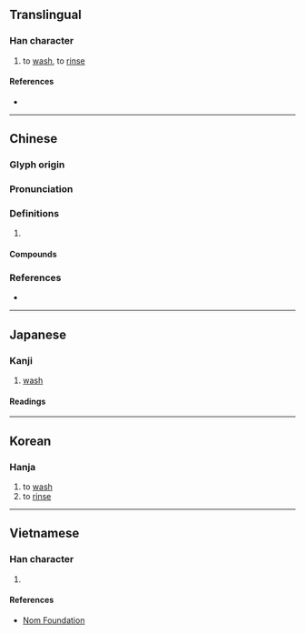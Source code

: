 {{character info/new}}
==Translingual==

===Han character===
{{Han char|rn=85|rad=水|as=07|sn=10|four=33111|canj=EJMU|ids=⿰氵完}}

# to [[wash]], to [[rinse]]

====References====
* {{Han ref|kx=0624.060|dkj=17470|dj=1021.210|hdz=31633.070|uh=6D63|ud=28003|bh=D246|bd=53830}}

----

==Chinese==
{{zh-forms}}

===Glyph origin===
{{Han etym}}

===Pronunciation===
{{zh-pron
|m=浣
|c=wun5,wun2
|mn=oán/oān
|mc=y
|oc=y
|cat=v
}}

===Definitions===
{{zh-hanzi}}

# {{rfdef|zh}}

====Compounds====
{{zh-der|上浣|下浣|中浣|浣滌|浣熊|浣紗溪|浣紗記|浣花日|浣花溪|浣花集|浣衣|浣雪|湔浣腸胃|火浣布|火浣布衫}}

===References===
* {{R:yue:Hanzi}}

----

==Japanese==

===Kanji===
{{ja-kanji|grade=|rs=水07}}

# [[wash]]

====Readings====
{{ja-readings
|on=かん
|kun=あら-う
}}

----

==Korean==

===Hanja===
{{ko-hanja|hangeul=완|eumhun=|rv=wan|mr=wan|y=wan}}

# to [[wash]]
# to [[rinse]]

----

==Vietnamese==

===Han character===
{{vi-readings|rs=水07|hanviet=hoán}}

# {{defn|lang=vi|sort=水07}}

====References====
* [http://nomfoundation.org/common/nom_details.php?codepoint=6d63 Nom Foundation]